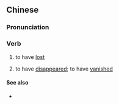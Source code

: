 {{also|唔见咗}}
==Chinese==
{{zh-forms|s=唔见咗}}

===Pronunciation===
{{zh-pron
|c=m4 gin3 zo2
|cat=v
}}

===Verb===
{{zh-verb}}

# {{lb|zh|Cantonese}} to have [[lost]]
#: {{zh-x|我 琴日 唔見咗 條 褲。|I lost a pair of pants yesterday.|C}}
# {{lb|zh|Cantonese}} to have [[disappeared]]; to have [[vanished]]
#: {{zh-x|佢 幾 條 魚 唔見咗 囉{lo3}。|A couple of his/her fish have vanished.|C}}

====See also====
* {{zh-l|唔見晒|to have completely lost; to have totally vanished}}